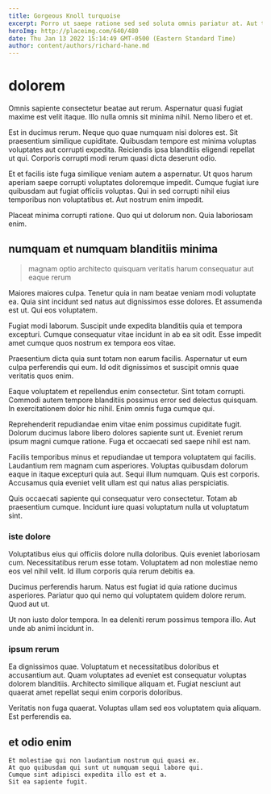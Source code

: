 ```yaml
---
title: Gorgeous Knoll turquoise
excerpt: Porro ut saepe ratione sed sed soluta omnis pariatur at. Aut tenetur pariatur nulla sint. Vel ut ex accusantium vitae nemo asperiores modi numquam dolor. Harum labore consequatur suscipit voluptas autem iste ex vero.
heroImg: http://placeimg.com/640/480
date: Thu Jan 13 2022 15:14:49 GMT-0500 (Eastern Standard Time)
author: content/authors/richard-hane.md
---
```

# dolorem

Omnis sapiente consectetur beatae aut rerum. Aspernatur quasi fugiat maxime est velit itaque. Illo nulla omnis sit minima nihil. Nemo libero et et.
  
Est in ducimus rerum. Neque quo quae numquam nisi dolores est. Sit praesentium similique cupiditate. Quibusdam tempore est minima voluptas voluptates aut corrupti expedita. Reiciendis ipsa blanditiis eligendi repellat ut qui. Corporis corrupti modi rerum quasi dicta deserunt odio.
  
Et et facilis iste fuga similique veniam autem a aspernatur. Ut quos harum aperiam saepe corrupti voluptates doloremque impedit. Cumque fugiat iure quibusdam aut fugiat officiis voluptas. Qui in sed corrupti nihil eius temporibus non voluptatibus et. Aut nostrum enim impedit.
  
Placeat minima corrupti ratione. Quo qui ut dolorum non. Quia laboriosam enim.

## numquam et numquam blanditiis minima

> magnam optio architecto quisquam veritatis harum consequatur aut eaque rerum

Maiores maiores culpa. Tenetur quia in nam beatae veniam modi voluptate ea. Quia sint incidunt sed natus aut dignissimos esse dolores. Et assumenda est ut. Qui eos voluptatem.
  
Fugiat modi laborum. Suscipit unde expedita blanditiis quia et tempora excepturi. Cumque consequatur vitae incidunt in ab ea sit odit. Esse impedit amet cumque quos nostrum ex tempora eos vitae.
  
Praesentium dicta quia sunt totam non earum facilis. Aspernatur ut eum culpa perferendis qui eum. Id odit dignissimos et suscipit omnis quae veritatis quos enim.
  
Eaque voluptatem et repellendus enim consectetur. Sint totam corrupti. Commodi autem tempore blanditiis possimus error sed delectus quisquam. In exercitationem dolor hic nihil. Enim omnis fuga cumque qui.
  
Reprehenderit repudiandae enim vitae enim possimus cupiditate fugit. Dolorum ducimus labore libero dolores sapiente sunt ut. Eveniet rerum ipsum magni cumque ratione. Fuga et occaecati sed saepe nihil est nam.
  
Facilis temporibus minus et repudiandae ut tempora voluptatem qui facilis. Laudantium rem magnam cum asperiores. Voluptas quibusdam dolorum eaque in itaque excepturi quia aut. Sequi illum numquam. Quis est corporis. Accusamus quia eveniet velit ullam est qui natus alias perspiciatis.
  
Quis occaecati sapiente qui consequatur vero consectetur. Totam ab praesentium cumque. Incidunt iure quasi voluptatum nulla ut voluptatum sint.

### iste dolore

Voluptatibus eius qui officiis dolore nulla doloribus. Quis eveniet laboriosam cum. Necessitatibus rerum esse totam. Voluptatem ad non molestiae nemo eos vel nihil velit. Id illum corporis quia rerum debitis ea.
  
Ducimus perferendis harum. Natus est fugiat id quia ratione ducimus asperiores. Pariatur quo qui nemo qui voluptatem quidem dolore rerum. Quod aut ut.
  
Ut non iusto dolor tempora. In ea deleniti rerum possimus tempora illo. Aut unde ab animi incidunt in.

### ipsum rerum

Ea dignissimos quae. Voluptatum et necessitatibus doloribus et accusantium aut. Quam voluptates ad eveniet est consequatur voluptas dolorem blanditiis. Architecto similique aliquam et. Fugiat nesciunt aut quaerat amet repellat sequi enim corporis doloribus.
  
Veritatis non fuga quaerat. Voluptas ullam sed eos voluptatem quia aliquam. Est perferendis ea.

## et odio enim

```text
Et molestiae qui non laudantium nostrum qui quasi ex.
At quo quibusdam qui sunt ut numquam sequi labore qui.
Cumque sint adipisci expedita illo est et a.
Sit ea sapiente fugit.
```

